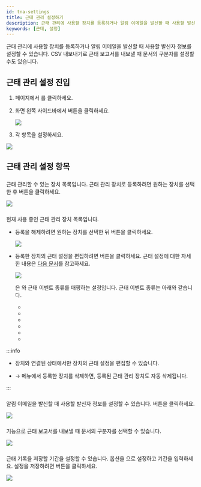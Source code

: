 ```yaml
---
id: tna-settings
title: 근태 관리 설정하기
description: 근태 관리에 사용할 장치를 등록하거나 알림 이메일을 발신할 때 사용할 발신자 정보를 설정할 수 있습니다.
keywords: [근태, 설정]
---
```


근태 관리에 사용할 장치를 등록하거나 알림 이메일을 발신할 때 사용할 발신자 정보를 설정할 수 있습니다. CSV 내보내기로 근태 보고서를 내보낼 때 문서의 구분자를 설정할 수도 있습니다.

## 근태 관리 설정 진입

1. <Cmd sid='shell.header.launcher' /> 페이지에서 <Cmd sid='shell.header.tna' />를 클릭하세요.

1. 화면 왼쪽 사이드바에서 <IcSet /> 버튼을 클릭하세요.

    <Image src='/img/biostarx-tna-access-btn.png' />

1. 각 항목을 설정하세요.

<Image src='/img/biostarx-tna-settings.png' />


## 근태 관리 설정 항목

### <Cmd sid='setting.devices' product='2' className='normal' />

근태 관리할 수 있는 장치 목록입니다. 근태 관리 장치로 등록하려면 원하는 장치를 선택한 후 <Cmd sid='setting.register' product='2' /> 버튼을 클릭하세요.

<Image src='/img/biostarx-tna-settings-unregister-list.png' />

### <Cmd sid='setting.registerDevices' product='2' className='normal' />

현재 사용 중인 근태 관리 장치 목록입니다. 

* 등록을 해제하려면 원하는 장치를 선택한 뒤 <Cmd sid='setting.unregister' product='2' /> 버튼을 클릭하세요.

  <Image src='/img/biostarx-tna-settings-register-list.png' />

* 등록한 장치의 근태 설정을 편집하려면 <Cmd sid='setting.setting' product='2' /> 버튼을 클릭하세요. 근태 설정에 대한 자세한 내용은 [다음 문서](settings-device-details-advanced#attendance-management)를 참고하세요.

  <Image src='/img/biostarx-tna-initial-setting-device-setting.png' />

  <Cmd sid='setting.typeCode' product='2' />은 <Cmd sid='device.tna.eventKey' product='2' />와 근태 이벤트 종류를 매핑하는 설정입니다. 근태 이벤트 종류는 아래와 같습니다.

  - <Cmd sid='PUNCH_TYPE_CHECK_IN' product='2' />

  - <Cmd sid='PUNCH_TYPE_CHECK_OUT' product='2' />

  - <Cmd sid='PUNCH_TYPE_BREAK_START' product='2' />

  - <Cmd sid='PUNCH_TYPE_BREAK_END' product='2' />

  - <Cmd sid='PUNCH_TYPE_MEAL_START' product='2' />

  - <Cmd sid='PUNCH_TYPE_MEAL_END' product='2' />

:::info

* 장치와 연결된 상태에서만 장치의 근태 설정을 편집할 수 있습니다.

* <Cmd sid='shell.header.setting' /> → <Cmd sid='setting.menu.device.root' /> 메뉴에서 등록한 장치를 삭제하면, 등록된 근태 관리 장치도 자동 삭제됩니다.

:::


### <Cmd sid='setting.triggerAction.senderInfor' product='2' className='normal' />

알림 이메일을 발신할 때 사용할 발신자 정보를 설정할 수 있습니다. <Cmd sid='button.edit' product='2' /> 버튼을 클릭하세요.

<Image src='/img/biostarx-tna-settings-sender-info.png' />


<EmailSmtpOptions />


### <Cmd sid='setting.export' product='2' className='normal' />

<Cmd sid='button.downloadToCsv' product='2' /> 기능으로 근태 보고서를 내보낼 때 문서의 구분자를 선택할 수 있습니다.

<Image src='/img/biostarx-tna-settings-export-csv.png' />


### <Cmd sid='tna.settings.punchlogs.optionTitle' product='2' className='normal' />

근태 기록을 저장할 기간을 설정할 수 있습니다. <Cmd sid='tna.settings.punchlogs.storeDays' product='2' /> 옵션을 <Cmd sid='common.active' product='2' />으로 설정하고 기간을 입력하세요. 설정을 저장하려면 <Cmd sid='tna.settings.apply' product='2' /> 버튼을 클릭하세요.

<Image src='/img/biostarx-tna-settings-save-period.png' />
